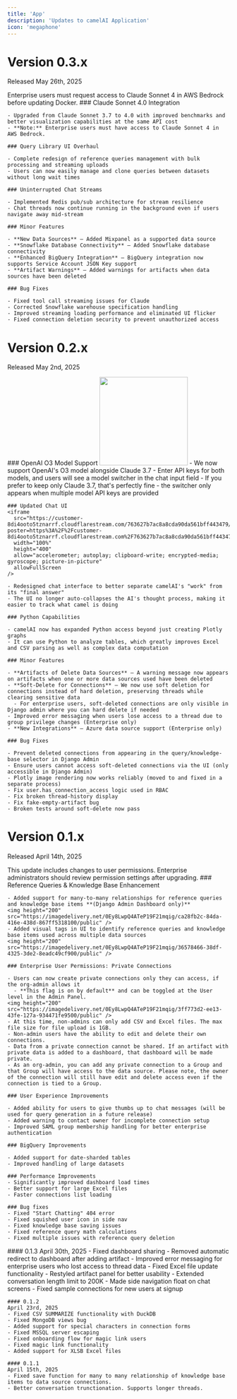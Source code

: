 ```yaml
---
title: 'App'
description: 'Updates to camelAI Application'
icon: 'megaphone'
---
```


# Version 0.3.x
Released May 26th, 2025

<Warning>
  Enterprise users must request access to Claude Sonnet 4 in AWS Bedrock before updating Docker.
</Warning>

<Tabs>
  <Tab title="Updates">
    ### Claude Sonnet 4.0 Integration
    
    - Upgraded from Claude Sonnet 3.7 to 4.0 with improved benchmarks and better visualization capabilities at the same API cost
    - **Note:** Enterprise users must have access to Claude Sonnet 4 in AWS Bedrock.
    
    ### Query Library UI Overhaul
    
    - Complete redesign of reference queries management with bulk processing and streaming uploads
    - Users can now easily manage and clone queries between datasets without long wait times
    
    ### Uninterrupted Chat Streams
    
    - Implemented Redis pub/sub architecture for stream resilience
    - Chat threads now continue running in the background even if users navigate away mid-stream
    
    ### Minor Features
    
    - **New Data Sources** – Added Mixpanel as a supported data source
    - **Snowflake Database Connectivity** – Added Snowflake database connectivity
    - **Enhanced BigQuery Integration** – BigQuery integration now supports Service Account JSON Key support
    - **Artifact Warnings** – Added warnings for artifacts when data sources have been deleted
    
    ### Bug Fixes
    
    - Fixed tool call streaming issues for Claude
    - Corrected Snowflake warehouse specification handling
    - Improved streaming loading performance and eliminated UI flicker
    - Fixed connection deletion security to prevent unauthorized access
  </Tab>
</Tabs>

# Version 0.2.x
Released May 2nd, 2025

<Tabs>
  <Tab title="Updates">
    ### OpenAI O3 Model Support
    <img height="200" src="https://imagedelivery.net/0Ey8LwpQ4ATeP19F21mqig/3423d679-38ac-495a-a691-f804dda00400/public" />
    - We now support OpenAI's O3 model alongside Claude 3.7
    - Enter API keys for both models, and users will see a model switcher in the chat input field
    - If you prefer to keep only Claude 3.7, that's perfectly fine - the switcher only appears when multiple model API keys are provided
    
    ### Updated Chat UI
    <iframe
      src="https://customer-8di4ooto5tznarrf.cloudflarestream.com/763627b7ac8a8cda90da561bff443479/iframe?poster=https%3A%2F%2Fcustomer-8di4ooto5tznarrf.cloudflarestream.com%2F763627b7ac8a8cda90da561bff443479%2Fthumbnails%2Fthumbnail.jpg%3Ftime%3D%26height%3D600&autoplay=true"
      width="100%"
      height="400"
      allow="accelerometer; autoplay; clipboard-write; encrypted-media; gyroscope; picture-in-picture"
      allowFullScreen
    />

    - Redesigned chat interface to better separate camelAI's "work" from its "final answer"
    - The UI no longer auto-collapses the AI's thought process, making it easier to track what camel is doing
    
    ### Python Capabilities
    
    - camelAI now has expanded Python access beyond just creating Plotly graphs
    - It can use Python to analyze tables, which greatly improves Excel and CSV parsing as well as complex data computation
    
    ### Minor Features
    
    - **Artifacts of Delete Data Sources** – A warning message now appears on artifacts when one or more data sources used have been deleted
    - **Soft-Delete for Connections** – We now use soft deletion for connections instead of hard deletion, preserving threads while clearing sensitive data
      - For enterprise users, soft-deleted connections are only visible in Django admin where you can hard delete if needed
    - Improved error messaging when users lose access to a thread due to group privilege changes (Enterprise only)
    - **New Integrations** – Azure data source support (Enterprise only)
    
    ### Bug Fixes
    
    - Prevent deleted connections from appearing in the query/knowledge-base selector in Django Admin
    - Ensure users cannot access soft-deleted connections via the UI (only accessible in Django Admin)
    - Plotly image rendering now works reliably (moved to and fixed in a separate process)
    - Fix user.has_connection_access logic used in RBAC
    - Fix broken thread-history display
    - Fix fake-empty-artifact bug
    - Broken tests around soft-delete now pass
  </Tab>
</Tabs>

# Version 0.1.x
Released April 14th, 2025

<Warning>
  This update includes changes to user permissions. Enterprise administrators should review permission settings after upgrading.
</Warning>

<Tabs>
  <Tab title="Updates">
    ### Reference Queries & Knowledge Base Enhancement
    
    - Added support for many-to-many relationships for reference queries and knowledge base items **(Django Admin Dashboard only)**
    <img height="200" src="https://imagedelivery.net/0Ey8LwpQ4ATeP19F21mqig/ca28fb2c-84da-416e-438d-867ff5318100/public" />
    - Added visual tags in UI to identify reference queries and knowledge base items used across multiple data sources
    <img height="200" src="https://imagedelivery.net/0Ey8LwpQ4ATeP19F21mqig/36578466-38df-4325-3de2-8eadc49cf900/public" />
    
    ### Enterprise User Permissions: Private Connections
    
    - Users can now create private connections only they can access, if the org-admin allows it
      - **This flag is on by default** and can be toggled at the User level in the Admin Panel.
    <img height="200" src="https://imagedelivery.net/0Ey8LwpQ4ATeP19F21mqig/3ff773d2-ee13-43fe-127a-934471fe9500/public" />
    - At this time, non-admins can only add CSV and Excel files. The max file size for file upload is 1GB.
    - Non-admin users have the ability to edit and delete their own connections.
    - Data from a private connection cannot be shared. If an artifact with private data is added to a dashboard, that dashboard will be made private.
    - As an org-admin, you can add any private connection to a Group and that Group will have access to the data source. Please note, the owner of the connection will still have edit and delete access even if the connection is tied to a Group.
    
    ### User Experience Improvements
    
    - Added ability for users to give thumbs up to chat messages (will be used for query generation in a future release)
    - Added warning to contact owner for incomplete connection setup
    - Improved SAML group membership handling for better enterprise authentication
    
    ### BigQuery Improvements
    
    - Added support for date-sharded tables
    - Improved handling of large datasets

    ### Performance Improvements
    - Significantly improved dashboard load times
    - Better support for large Excel files
    - Faster connections list loading

    ### Bug fixes
    - Fixed "Start Chatting" 404 error
    - Fixed squished user icon in side nav
    - Fixed knowledge base saving issues
    - Fixed reference query math calculations
    - Fixed multiple issues with reference query deletion

  </Tab>
  
  <Tab title="Patches">  
    #### 0.1.3
    April 30th, 2025
    - Fixed dashboard sharing
    - Removed automatic redirect to dashboard after adding artifact
    - Improved error messaging for enterprise users who lost access to thread data
    - Fixed Excel file update functionality
    - Restyled artifact panel for better usability
    - Extended conversation length limit to 200K
    - Made side navigation float on chat screens
    - Fixed sample connections for new users at signup

    #### 0.1.2
    April 23rd, 2025
    - Fixed CSV SUMMARIZE functionality with DuckDB
    - Fixed MongoDB views bug
    - Added support for special characters in connection forms
    - Fixed MSSQL server escaping
    - Fixed onboarding flow for magic link users
    - Fixed magic link functionality
    - Added support for XLSB Excel files
    
    #### 0.1.1
    April 15th, 2025
    - Fixed save function for many to many relationship of knowledge base items to data source connections.
    - Better conversation trunctionation. Supports longer threads.
  </Tab>
</Tabs>
